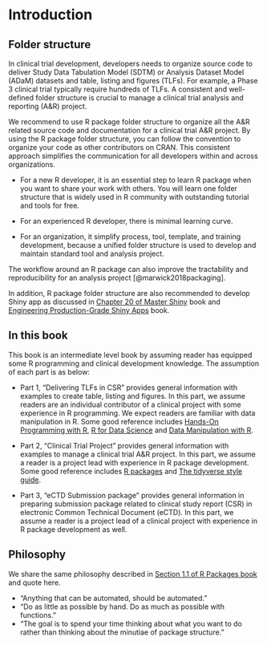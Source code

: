 # Introduction {#intro}

## Folder structure 

In clinical trial development, developers needs to organize source code to deliver Study Data Tabulation Model (SDTM) or Analysis Dataset Model (ADaM) datasets and table, listing and figures (TLFs).
For example, a Phase 3 clinical trial typically require hundreds of TLFs. 
A consistent and well-defined folder structure is crucial to manage a clinical trial analysis and reporting (A&R) project. 

We recommend to use R package folder structure to organize all the A&R related source code and documentation for a clinical trial A&R project. 
By using the R package folder structure, you can follow the convention to organize your code as other contributors on CRAN.
This consistent approach simplifies the communication for all developers within and across organizations. 

- For a new R developer, it is an essential step to learn R package when you want to share your work with others. 
You will learn one folder structure that is widely used in R community with outstanding tutorial and tools for free. 

- For an experienced R developer, there is minimal learning curve.

- For an organization, it simplify process, tool, template, and training development, because a unified folder structure is used to develop and maintain standard tool and analysis project.  

The workflow around an R package can also improve the tractability and reproducibility for an analysis project [@marwick2018packaging].

In addition, R package folder structure are also recommended to develop Shiny app as discussed in [Chapter 20 of Master Shiny](https://mastering-shiny.org/scaling-packaging.html) book and [Engineering Production-Grade Shiny Apps](https://engineering-shiny.org/golem.html) book.   

## In this book

This book is an intermediate level book by assuming reader has equipped some R programming and clinical development knowledge.
The assumption of each part is as below:

- Part 1, "Delivering TLFs in CSR" provides general information with examples to create table, listing and figures. 
In this part, we assume readers are an individual contributor of a clinical project with some experience in R programming. 
We expect readers are familiar with data manipulation in R. Some good reference includes [Hands-On Programming with R](https://rstudio-education.github.io/hopr/), 
[R for Data Science](https://r4ds.had.co.nz/) and [Data Manipulation with R](https://www.amazon.com/Data-Manipulation-R-Use/dp/0387747303).

- Part 2, "Clinical Trial Project" provides general information with examples to manage a clinical trial A&R 
project. In this part, we assume a reader is a project lead with experience in R package development. 
Some good reference includes [R packages](https://r-pkgs.org/) and [The tidyverse style guide](https://style.tidyverse.org/). 

- Part 3, "eCTD Submission package" provides general information in preparing 
submission package related to clinical study report (CSR) in 
electronic Common Technical Document (eCTD). 
In this part, we assume a reader is a project lead of a clinical project 
with experience in R package development as well.     

## Philosophy 

We share the same philosophy described in [Section 1.1 of R Packages book](https://r-pkgs.org/intro.html?q=Marwick#intro-phil) and quote here.

- "Anything that can be automated, should be automated." 
- "Do as little as possible by hand. Do as much as possible with functions." 
- "The goal is to spend your time thinking about what you want to do 
rather than thinking about the minutiae of package structure."
